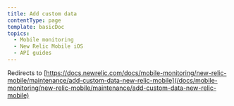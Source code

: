 ```yaml
---
title: Add custom data
contentType: page
template: basicDoc
topics:
  - Mobile monitoring
  - New Relic Mobile iOS
  - API guides
---
```


Redirects to [https://docs.newrelic.com/docs/mobile-monitoring/new-relic-mobile/maintenance/add-custom-data-new-relic-mobile](/docs/mobile-monitoring/new-relic-mobile/maintenance/add-custom-data-new-relic-mobile)
